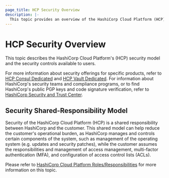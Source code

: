 ```yaml
---
page_title: HCP Security Overview
description: |-
  This topic provides an overview of the HashiCorp Cloud Platform (HCP) security model.
---
```


# HCP Security Overview

This topic describes the HashiCorp Cloud Platform's (HCP) security model and the security controls available to users.

For more information about security offerings for specific products, refer to
[HCP Consul Dedicated](/hcp/docs/consul) and [HCP Vault Dedicated](/vault/docs/what-is-vault). For
information about HashiCorp's security teams and compliance programs, or to find
HashiCorp's public PGP keys and code signature verification, refer to [HashiCorp
Security and Trust Center](https://hashicorp.com/security).

## Security Shared-Responsibility Model

Security of the HashiCorp Cloud Platform (HCP) is a shared responsibility between HashiCorp and the customer. This shared model can help reduce the customer's operational burden, as HashiCorp manages and controls certain components of the system, such as management of the operating system (e.g. updates and security patches), while the customer assumes the responsibilities and management of access management, multi-factor authentication (MFA), and configuration of access control lists (ACLs). 

Please refer to [HashiCorp Cloud Platform Roles/Responsibilities](https://portal.cloud.hashicorp.com/shared-responsibility-model) for more information on this topic.
